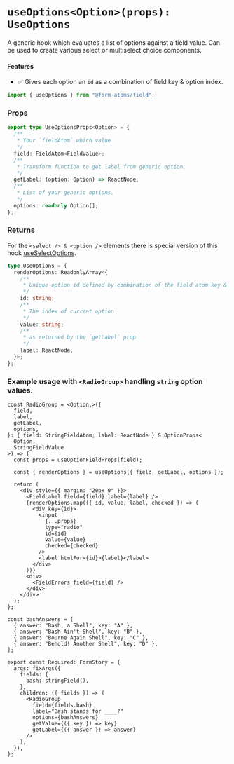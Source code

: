 
<Meta title="hooks/useOptions" />

# `useOptions<Option>(props): UseOptions`

A generic hook which evaluates a list of options against a field value.
Can be used to create various select or multiselect choice components.

#### Features

- ✅ Gives each option an `id` as a combination of field key & option index.

```ts
import { useOptions } from "@form-atoms/field";
```

### Props

```ts
export type UseOptionsProps<Option> = {
  /**
   * Your `fieldAtom` which value
   */
  field: FieldAtom<FieldValue>;
  /**
   * Transform function to get label from generic option.
   */
  getLabel: (option: Option) => ReactNode;
  /**
   * List of your generic options.
   */
  options: readonly Option[];
};
```

### Returns

For the `<select /> & <option />` elements there is special version of this hook [useSelectOptions](?path=/docs/hooks-useselectoptions--docs).

```ts
type UseOptions = {
  renderOptions: ReadonlyArray<{
    /**
     * Unique option id defined by combination of the field atom key & option index.
     */
    id: string;
    /**
     * The index of current option
     */
    value: string;
    /**
     * as returned by the `getLabel` prop
     */
    label: ReactNode;
  }>;
};
```

### Example usage with `<RadioGroup>` handling `string` option values.

```tsx
const RadioGroup = <Option,>({
  field,
  label,
  getLabel,
  options,
}: { field: StringFieldAtom; label: ReactNode } & OptionProps<
  Option,
  StringFieldValue
>) => {
  const props = useOptionFieldProps(field);

  const { renderOptions } = useOptions({ field, getLabel, options });

  return (
    <div style={{ margin: "20px 0" }}>
      <FieldLabel field={field} label={label} />
      {renderOptions.map(({ id, value, label, checked }) => (
        <div key={id}>
          <input
            {...props}
            type="radio"
            id={id}
            value={value}
            checked={checked}
          />
          <label htmlFor={id}>{label}</label>
        </div>
      ))}
      <div>
        <FieldErrors field={field} />
      </div>
    </div>
  );
};

const bashAnswers = [
  { answer: "Bash, a Shell", key: "A" },
  { answer: "Bash Ain't Shell", key: "B" },
  { answer: "Bourne Again Shell", key: "C" },
  { answer: "Behold! Another Shell", key: "D" },
];

export const Required: FormStory = {
  args: fixArgs({
    fields: {
      bash: stringField(),
    },
    children: ({ fields }) => (
      <RadioGroup
        field={fields.bash}
        label="Bash stands for ____?"
        options={bashAnswers}
        getValue={({ key }) => key}
        getLabel={({ answer }) => answer}
      />
    ),
  }),
};
```
